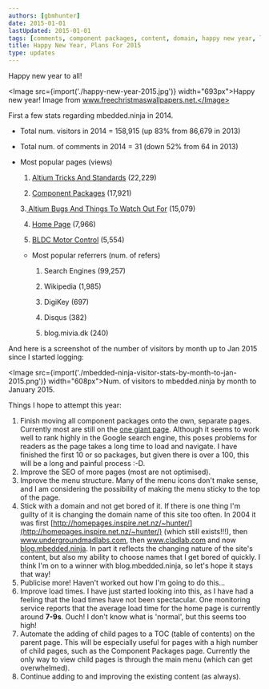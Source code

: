 ```yaml
---
authors: [gbmhunter]
date: 2015-01-01
lastUpdated: 2015-01-01
tags: [comments, component packages, content, domain, happy new year, load times, mbedded.ninja, plans, referrers, SEO, statistics, visitors]
title: Happy New Year, Plans For 2015
type: updates
---
```


Happy new year to all!

<Image src={import('./happy-new-year-2015.jpg')} width="693px">Happy new year! Image from www.freechristmaswallpapers.net.</Image>

First a few stats regarding mbedded.ninja in 2014.

* Total num. visitors in 2014 = 158,915 (up 83% from 86,679 in 2013)
* Total num. of comments in 2014 = 31 (down 52% from 64 in 2013)
* Most popular pages (views)  

    1. [Altium Tricks And Standards](/electronics/general/altium/altium-tricks-and-standards) (22,229)  

    2. [Component Packages](/pcb-design/component-packages) (17,921)  

    3.[ Altium Bugs And Things To Watch Out For](/electronics/general/altium/altium-bugs-and-things-to-watch-out-for) (15,079)  

    4. [Home Page](/) (7,966)  

    5. [BLDC Motor Control](/electronics/circuit-design/bldc-motor-control) (5,554)

  * Most popular referrers (num. of refers)  

    1. Search Engines (99,257)  

    2. Wikipedia (1,985)  

    3. DigiKey (697)  

    4. Disqus (382)  

    5. blog.mivia.dk (240)

And here is a screenshot of the number of visitors by month up to Jan 2015 since I started logging:

<Image src={import('./mbedded-ninja-visitor-stats-by-month-to-jan-2015.png')} width="608px">Num. of visitors to mbedded.ninja by month to January 2015.</Image>

Things I hope to attempt this year:

1. Finish moving all component packages onto the own, separate pages. Currently most are still on the [one giant page](/pcb-design/component-packages). Although it seems to work well to rank highly in the Google search engine, this poses problems for readers as the page takes a long time to load and navigate. I have finished the first 10 or so packages, but given there is over a 100, this will be a long and painful process :-D.
2. Improve the SEO of more pages (most are not optimised).
3. Improve the menu structure. Many of the menu icons don't make sense, and I am considering the possibility of making the menu sticky to the top of the page.
4. Stick with a domain and not get bored of it. If there is one thing I'm guilty of it is changing the domain name of this site too often. In 2004 it was first [http://homepages.inspire.net.nz/~hunter/](http://homepages.inspire.net.nz/~hunter/) (which still exists!!!), then www.undergroundmadlabs.com, then www.cladlab.com and now [blog.mbedded.ninja](/). In part it reflects the changing nature of the site's content, but also my ability to choose names that I get bored of quickly. I think I'm on to a winner with blog.mbedded.ninja, so let's hope it stays that way!
5. Publicise more! Haven't worked out how I'm going to do this...
6. Improve load times. I have just started looking into this, as I have had a feeling that the load times have not been spectacular. One monitoring service reports that the average load time for the home page is currently around **7-9s**. Ouch! I don't know what is 'normal', but this seems too high!
7. Automate the adding of child pages to a TOC (table of contents) on the parent page. This will be especially useful for pages with a high number of child pages, such as the Component Packages page. Currently the only way to view child pages is through the main menu (which can get overwhelmed).
8. Continue adding to and improving the existing content (as always).
